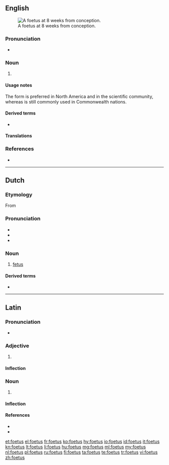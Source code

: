 {{also|fœtus}}
==English==
[[File:10 weeks pregnant.png|thumb|A foetus at 8<!--sic, see Commons. lol--> weeks from conception.]]

===Pronunciation===
* {{IPA|/ˈfiːtəs/|lang=en}}

===Noun===
{{en-noun|es|foeti}}

# {{label|en|chiefly|British|hypercorrect}} {{alternative spelling of|fetus|lang=en}}

====Usage notes====
The form {{m|en|fetus}} is preferred in North America and in the scientific community, whereas {{m|en||foetus}} is still commonly used in Commonwealth nations.

====Derived terms====
* {{l|en|foetal}}

====Translations====
{{trans-see|fetus}}

===References===
* {{R:Online Etymology Dictionary}}

----

==Dutch==
{{wikipedia|lang=nl}}

===Etymology===
From {{der|nl|la|fētus}}

===Pronunciation===
* {{IPA|lang=nl|/ˈføːtʏs/}}
* {{audio|Nl-foetus.ogg|Audio|lang=nl}}
* {{hyphenation|foe|tus|lang=nl}}

===Noun===
{{nl-noun|n|g2=m|-en|foetusje}}

# [[fetus]]

====Derived terms====
* {{l|nl|feut}}

----

==Latin==

===Pronunciation===
* {{la-IPA|foetus}}

===Adjective===
{{la-adj-1&2|foetus|foeta|foetum}}

# {{alternative form of|fetus|fētus|lang=la}}

====Inflection====
{{la-decl-1&2|foet}}

===Noun===
{{la-noun|foetus||foetūs|m|fourth}}

# {{alternative form of|fetus|fētus|lang=la}}

====Inflection====
{{la-decl-4th|foet}}

====References====
* {{R:L&S}}
* {{R:Gaffiot}}

[[et:foetus]]
[[el:foetus]]
[[fr:foetus]]
[[ko:foetus]]
[[hy:foetus]]
[[io:foetus]]
[[id:foetus]]
[[it:foetus]]
[[kn:foetus]]
[[lt:foetus]]
[[li:foetus]]
[[hu:foetus]]
[[mg:foetus]]
[[ml:foetus]]
[[my:foetus]]
[[nl:foetus]]
[[pl:foetus]]
[[ru:foetus]]
[[fi:foetus]]
[[ta:foetus]]
[[te:foetus]]
[[tr:foetus]]
[[vi:foetus]]
[[zh:foetus]]